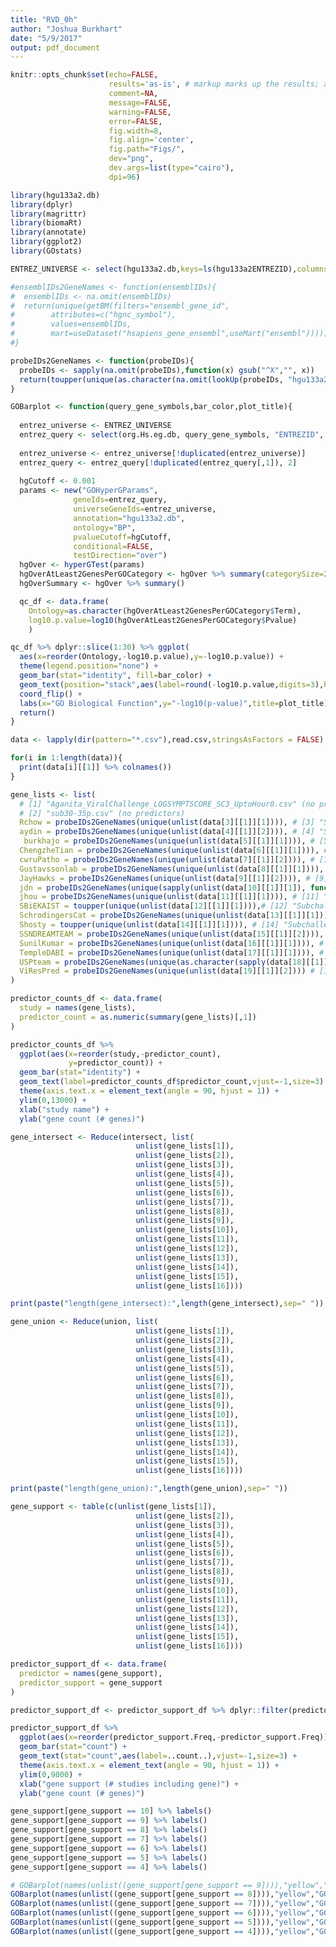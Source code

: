 ```yaml
---
title: "RVD_0h"
author: "Joshua Burkhart"
date: "5/9/2017"
output: pdf_document
---
```


```r
knitr::opts_chunk$set(echo=FALSE,
                      results='as-is', # markup marks up the results; asis return texts as-is; hide hides the results
                      comment=NA,
                      message=FALSE,
                      warning=FALSE,
                      error=FALSE,
                      fig.width=8,
                      fig.align='center',
                      fig.path="Figs/",
                      dev="png",
                      dev.args=list(type="cairo"),
                      dpi=96)
```

```r
library(hgu133a2.db)
library(dplyr)
library(magrittr)
library(biomaRt)
library(annotate)
library(ggplot2)
library(GOstats)
```

```r
ENTREZ_UNIVERSE <- select(hgu133a2.db,keys=ls(hgu133a2ENTREZID),columns="ENTREZID") %>% .[,"ENTREZID"]
```

```r

#ensemblIDs2GeneNames <- function(ensemblIDs){
#  ensemblIDs <- na.omit(ensemblIDs)
#  return(unique(getBM(filters="ensembl_gene_id",
#        attributes=c("hgnc_symbol"),
#        values=ensemblIDs,
#        mart=useDataset("hsapiens_gene_ensembl",useMart("ensembl")))))
#}

probeIDs2GeneNames <- function(probeIDs){
  probeIDs <- sapply(na.omit(probeIDs),function(x) gsub("^X","", x))
  return(toupper(unique(as.character(na.omit(lookUp(probeIDs, "hgu133a2.db", "SYMBOL"))))))
}

GOBarplot <- function(query_gene_symbols,bar_color,plot_title){
  
  entrez_universe <- ENTREZ_UNIVERSE
  entrez_query <- select(org.Hs.eg.db, query_gene_symbols, "ENTREZID", "SYMBOL")
  
  entrez_universe <- entrez_universe[!duplicated(entrez_universe)]
  entrez_query <- entrez_query[!duplicated(entrez_query[,1]), 2]
  
  hgCutoff <- 0.001
  params <- new("GOHyperGParams",
              geneIds=entrez_query,
              universeGeneIds=entrez_universe,
              annotation="hgu133a2.db",
              ontology="BP",
              pvalueCutoff=hgCutoff,
              conditional=FALSE,
              testDirection="over")
  hgOver <- hyperGTest(params)
  hgOverAtLeast2GenesPerGOCategory <- hgOver %>% summary(categorySize=2)
  hgOverSummary <- hgOver %>% summary()

  qc_df <- data.frame(
    Ontology=as.character(hgOverAtLeast2GenesPerGOCategory$Term),
    log10.p.value=log10(hgOverAtLeast2GenesPerGOCategory$Pvalue)
    )

qc_df %>% dplyr::slice(1:30) %>% ggplot(
  aes(x=reorder(Ontology,-log10.p.value),y=-log10.p.value)) +
  theme(legend.position="none") +
  geom_bar(stat="identity", fill=bar_color) +
  geom_text(position="stack",aes(label=round(-log10.p.value,digits=3),hjust=1.1)) +
  coord_flip() +
  labs(x="GO Biological Function",y="-log10(p-value)",title=plot_title) %>%
  return()
}

```

```r
data <- lapply(dir(pattern="*.csv"),read.csv,stringsAsFactors = FALSE)

for(i in 1:length(data)){
  print(data[i][[1]] %>% colnames())
}

gene_lists <- list(
  # [1] "Aganita_ViralChallenge_LOGSYMPTSCORE_SC3_UptoHour0.csv" (no predictors)
  # [2] "sub30-35p.csv" (no predictors)
  Rchow = probeIDs2GeneNames(unique(unlist(data[3][[1]][1]))), # [3] "Subchallenge2_Rchow_Time0_Predictors.csv"
  aydin = probeIDs2GeneNames(unique(unlist(data[4][[1]][2]))), # [4] "Subchallenge3_aydin_Time0_Predictors.csv"
   burkhajo = probeIDs2GeneNames(unique(unlist(data[5][[1]][1]))), # [5] "Subchallenge3_burkhajo_Time0_Predictors.csv"  
  ChengzheTian = probeIDs2GeneNames(unique(unlist(data[6][[1]][1]))), # [6] "Subchallenge3_ChengzheTian_Time0_Predictors.csv"
  cwruPatho = probeIDs2GeneNames(unique(unlist(data[7][[1]][2]))), # [7] "Subchallenge3_cwruPatho_Time0_Predictors.csv"
  Gustavssonlab = probeIDs2GeneNames(unique(unlist(data[8][[1]][1]))), # [8] "Subchallenge3_Gustavssonlab_Nordlinglab_0_Predictors.csv"
  JayHawks = probeIDs2GeneNames(unique(unlist(data[9][[1]][2]))), # [9] "Subchallenge3_JayHawks-RVDC_Time0_Predictors.csv"
  jdn = probeIDs2GeneNames(unique(sapply(unlist(data[10][[1]][1]), function(x) gsub("_max","",x)))), # [10] "Subchallenge3_jdn_Time0_Predictors.csv"
  jhou = probeIDs2GeneNames(unique(unlist(data[11][[1]][1]))), # [11] "Subchallenge3_jhou_Time0_Predictors.csv"
  SBiEKAIST = toupper(unique(unlist(data[12][[1]][1]))),# [12] "Subchallenge3_SBiE_KAIST_Time0_Predictors.csv"
  SchrodingersCat = probeIDs2GeneNames(unique(unlist(data[13][[1]][1]))), # [13] "Subchallenge3_SchrodingersCat_Time0_Predictors.csv"
  Shosty = toupper(unique(unlist(data[14][[1]][1]))), # [14] "Subchallenge3_Shosty_UpToHour0_Predictors.csv"
  SSNDREAMTEAM = probeIDs2GeneNames(unique(unlist(data[15][[1]][2]))), # [15] "Subchallenge3_SSN DREAM TEAM-0_Predictors.csv"
  SunilKumar = probeIDs2GeneNames(unique(unlist(data[16][[1]][1]))), # [16] "Subchallenge3_SunilKumar_Time0_Predictors.csv"
  TempleDABI = probeIDs2GeneNames(unique(unlist(data[17][[1]][1]))), # [17] "Subchallenge3_TempleDABI_Time0_Predictors.csv"
  USPteam = probeIDs2GeneNames(unique(as.character(sapply(data[18][[1]][1], function(x) gsub("\'", "", x))))), # [18] "subchallenge3_USP team_time0_Predictors.csv"
  ViResPred = probeIDs2GeneNames(unique(unlist(data[19][[1]][2]))) # [19] "Subchallenge3_ViResPred_Time0_Predictors.csv"
)

predictor_counts_df <- data.frame(
  study = names(gene_lists),
  predictor_count = as.numeric(summary(gene_lists)[,1])
)

predictor_counts_df %>%
  ggplot(aes(x=reorder(study,-predictor_count),
             y=predictor_count)) + 
  geom_bar(stat="identity") +
  geom_text(label=predictor_counts_df$predictor_count,vjust=-1,size=3) +
  theme(axis.text.x = element_text(angle = 90, hjust = 1)) +
  ylim(0,13000) +
  xlab("study name") +
  ylab("gene count (# genes)")

gene_intersect <- Reduce(intersect, list(
                            unlist(gene_lists[1]),
                            unlist(gene_lists[2]),
                            unlist(gene_lists[3]),
                            unlist(gene_lists[4]),
                            unlist(gene_lists[5]),
                            unlist(gene_lists[6]),
                            unlist(gene_lists[7]),
                            unlist(gene_lists[8]),
                            unlist(gene_lists[9]),
                            unlist(gene_lists[10]),
                            unlist(gene_lists[11]),
                            unlist(gene_lists[12]),
                            unlist(gene_lists[13]),
                            unlist(gene_lists[14]),
                            unlist(gene_lists[15]),
                            unlist(gene_lists[16])))

print(paste("length(gene_intersect):",length(gene_intersect),sep=" "))

gene_union <- Reduce(union, list(
                            unlist(gene_lists[1]),
                            unlist(gene_lists[2]),
                            unlist(gene_lists[3]),
                            unlist(gene_lists[4]),
                            unlist(gene_lists[5]),
                            unlist(gene_lists[6]),
                            unlist(gene_lists[7]),
                            unlist(gene_lists[8]),
                            unlist(gene_lists[9]),
                            unlist(gene_lists[10]),
                            unlist(gene_lists[11]),
                            unlist(gene_lists[12]),
                            unlist(gene_lists[13]),
                            unlist(gene_lists[14]),
                            unlist(gene_lists[15]),
                            unlist(gene_lists[16])))

print(paste("length(gene_union):",length(gene_union),sep=" "))

gene_support <- table(c(unlist(gene_lists[1]),
                            unlist(gene_lists[2]),
                            unlist(gene_lists[3]),
                            unlist(gene_lists[4]),
                            unlist(gene_lists[5]),
                            unlist(gene_lists[6]),
                            unlist(gene_lists[7]),
                            unlist(gene_lists[8]),
                            unlist(gene_lists[9]),
                            unlist(gene_lists[10]),
                            unlist(gene_lists[11]),
                            unlist(gene_lists[12]),
                            unlist(gene_lists[13]),
                            unlist(gene_lists[14]),
                            unlist(gene_lists[15]),
                            unlist(gene_lists[16])))

predictor_support_df <- data.frame(
  predictor = names(gene_support),
  predictor_support = gene_support
)

predictor_support_df <- predictor_support_df %>% dplyr::filter(predictor != "NA") # not sure how NA's got in here

predictor_support_df %>%
  ggplot(aes(x=reorder(predictor_support.Freq,-predictor_support.Freq))) + 
  geom_bar(stat="count") +
  geom_text(stat="count",aes(label=..count..),vjust=-1,size=3) + 
  theme(axis.text.x = element_text(angle = 90, hjust = 1)) +
  ylim(0,9000) +
  xlab("gene support (# studies including gene)") +
  ylab("gene count (# genes)")

gene_support[gene_support == 10] %>% labels()
gene_support[gene_support == 9] %>% labels()
gene_support[gene_support == 8] %>% labels()
gene_support[gene_support == 7] %>% labels()
gene_support[gene_support == 6] %>% labels()
gene_support[gene_support == 5] %>% labels()
gene_support[gene_support == 4] %>% labels()

# GOBarplot(names(unlist((gene_support[gene_support == 9]))),"yellow","GO Biological Processes supported by 9 studies") -- no significant enrichment
GOBarplot(names(unlist((gene_support[gene_support == 8]))),"yellow","GO Biological Processes supported by 8 studies")
GOBarplot(names(unlist((gene_support[gene_support == 7]))),"yellow","GO Biological Processes supported by 7 studies")
GOBarplot(names(unlist((gene_support[gene_support == 6]))),"yellow","GO Biological Processes supported by 6 studies")
GOBarplot(names(unlist((gene_support[gene_support == 5]))),"yellow","GO Biological Processes supported by 5 studies")
GOBarplot(names(unlist((gene_support[gene_support == 4]))),"yellow","GO Biological Processes supported by 4 studies")

```